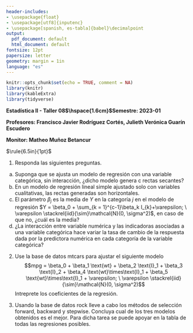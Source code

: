 ```yaml
---
header-includes:
- \usepackage{float}
- \usepackage[utf8]{inputenc}
- \usepackage[spanish, es-tabla]{babel}\decimalpoint
output:
  pdf_document: default
  html_document: default
fontsize: 12pt
papersize: letter
geometry: margin = 1in
language: "es"
---
```


```r
knitr::opts_chunk$set(echo = TRUE, comment = NA)
library(knitr)
library(kableExtra)
library(tidyverse)
```


**Estadística II - Taller 08$\hspace{1.6cm}$Semestre: 2023-01**

**Profesores: Francisco Javier Rodríguez Cortés, Julieth Verónica Guarín Escudero**

**Monitor: Matheo Muñoz Betancur**

$\rule{6.5in}{1pt}$

1. Responda las siguientes preguntas.
a) Suponga que se ajusta un modelo de regresión con una variable categórica, sin interacción, ¿dicho modelo genera c rectas secantes?
b) En un modelo de regresión lineal simple ajustado solo con variables cualitativas, las rectas generadas son horizontales.
c) El parámetro $\beta_j$ es la media de $Y$ en la categoría $j$ en el modelo de  regresión $Y = \beta_0 + \sum_{k = 1}^{c-1}\beta_k I_{k}+\varepsilon; \  \varepsilon \stackrel{iid}{\sim}\mathcal{N}(0, \sigma^2)$, en caso de que no, ¿cuál es la media?
d) ¿La interacción entre variable numérica y las indicadoras asociadas a una variable categórica hace variar la tasa de cambio de la respuesta dada por la predictora numérica en cada categoría de la variable categórica?

2. Use la base de datos mtcars para ajustar el siguiente modelo $$mpg = \beta_0 + \beta_1 \text{wt} + \beta_2 \text{I}_1 + \beta_3 \text{I}_2 + \beta_4 \text{wt}\times\text{I}_1 + \beta_5 \text{wt}\times\text{I}_1 + \varepsilon; \  \varepsilon \stackrel{iid}{\sim}\mathcal{N}(0, \sigma^2)$$ 
Intreprete los coeficientes de la regresión.

3. Usando la base de datos rock lleve a cabo los métodos de selección forward, backward y stepwise. Concluya cual de los tres modelos obtenidos es el mejor. Para dicha tarea se puede apoyar en la tabla de todas las regresiones posibles.